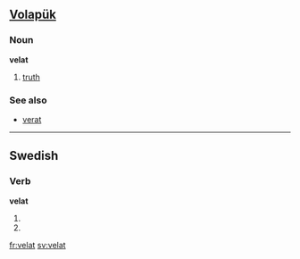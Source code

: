 ==[[Volapük]]==

===Noun===
'''velat'''

# [[truth]]

===See also===
*[[verat]]

----

==Swedish==

===Verb===
'''velat'''

#{{sv-verb-form-sup|vela}}
#{{sv-verb-form-sup|vilja}}

[[fr:velat]]
[[sv:velat]]